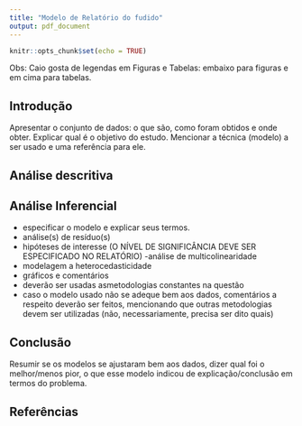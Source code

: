 ```yaml
---
title: "Modelo de Relatório do fudido"
output: pdf_document
---
```


```r
knitr::opts_chunk$set(echo = TRUE)
```

Obs: Caio gosta de legendas em Figuras e Tabelas: embaixo para figuras e em cima para tabelas.

## Introdução

Apresentar o conjunto de dados: o que são, como foram obtidos e onde obter. Explicar qual é o objetivo do estudo. Mencionar a técnica (modelo) a ser usado e uma referência para ele.

## Análise descritiva



## Análise Inferencial

- especificar o modelo e explicar seus termos.
- análise(s) de resíduo(s)
- hipóteses de interesse (O NÍVEL DE SIGNIFICÂNCIA DEVE SER ESPECIFICADO NO RELATÓRIO)
-análise de multicolinearidade
- modelagem a heterocedasticidade
- gráficos e comentários
- deverão   ser   usadas   asmetodologias constantes na questão
- caso o modelo usado não se adeque bem   aos   dados,   comentários   a   respeito   deverão   ser   feitos,   mencionando   que   outras metodologias devem ser utilizadas (não, necessariamente, precisa ser dito quais)


## Conclusão

Resumir se os modelos se ajustaram bem aos dados, dizer qual foi o melhor/menos pior, o que esse modelo indicou de explicação/conclusão em termos do problema.

## Referências
